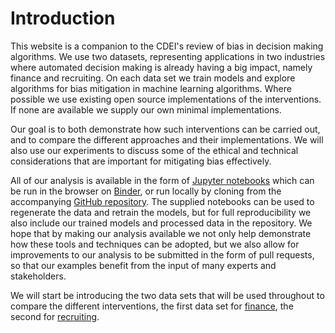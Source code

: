 # Introduction

This website is a companion to the CDEI's review of bias in decision making algorithms. We use two datasets, representing applications in two industries where automated decision making is already having a big impact, namely finance and recruiting. On each data set we train models and explore algorithms for bias mitigation in machine learning algorithms. Where possible we use existing open source implementations of the interventions. If none are available we supply our own minimal implementations.

Our goal is to both demonstrate how such interventions can be carried out, and to compare the different approaches and their implementations. We will also use our experiments to discuss some of the ethical and technical considerations that are important for mitigating bias effectively.

All of our analysis is available in the form of [Jupyter notebooks][jupyter] which can be run in the browser on [Binder][binder], or run locally by cloning from the accompanying [GitHub repository][github]. The supplied notebooks can be used to regenerate the data and retrain the models, but for full reproducibility we also include our trained models and processed data in the repository. We hope that by making our analysis available we not only help demonstrate how these tools and techniques can be adopted, but we also allow for improvements to our analysis to be submitted in the form of pull requests, so that our examples benefit from the input of many experts and stakeholders.

We will start be introducing the two data sets that will be used throughout to compare the different interventions, the first data set for [finance](finance), the second for [recruiting](recruiting).

[binder]: https://mybinder.org/v2/gh/CDEIUK/bias-mitigation/master?filepath=notebooks "Open notebooks on Binder"
[github]: https://github.com/CDEIUK/bias-mitigation
[jupyter]: https://jupyter.org/
